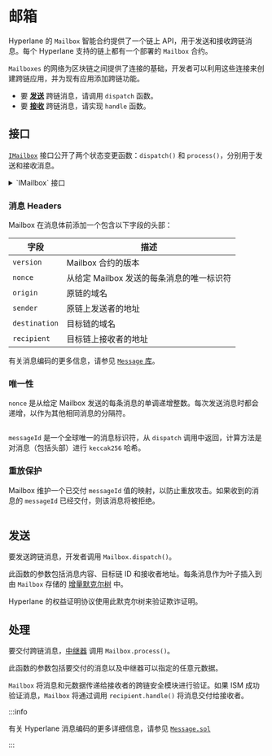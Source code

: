 

# 邮箱

Hyperlane 的 `Mailbox` 智能合约提供了一个链上 API，用于发送和接收跨链消息。每个 Hyperlane 支持的链上都有一个部署的 `Mailbox` 合约。

`Mailboxes` 的网络为区块链之间提供了连接的基础，开发者可以利用这些连接来创建跨链应用，并为现有应用添加跨链功能。

<SimpleMessagingDiagram />

- 要 [**发送**](../reference/messaging/send.mdx) 跨链消息，请调用 `dispatch` 函数。
- 要 [**接收**](../reference/messaging/receive.mdx) 跨链消息，请实现 `handle` 函数。

## 接口

[`IMailbox`](https://github.com/hyperlane-xyz/hyperlane-monorepo/blob/main/solidity/contracts/interfaces/IMailbox.sol) 接口公开了两个状态变更函数：`dispatch()` 和 `process()`，分别用于发送和接收消息。

<details>
<summary>`IMailbox` 接口</summary>

<Tabs groupId="lang">
<TabItem value="sol" label="Solidity">

```solidity file=<rootDir>/node_modules/@hyperlane-xyz/core/contracts/interfaces/IMailbox.sol

```

</TabItem>
</Tabs>
</details>

### 消息 Headers

Mailbox 在消息体前添加一个包含以下字段的头部：

| **字段**      | **描述**                                                  |
| ------------- | -------------------------------------------------------- |
| `version`     | Mailbox 合约的版本                                      |
| `nonce`       | 从给定 Mailbox 发送的每条消息的唯一标识符            |
| `origin`      | 原链的域名                                            |
| `sender`      | 原链上发送者的地址                                      |
| `destination` | 目标链的域名                                          |
| `recipient`   | 目标链上接收者的地址                                    |

有关消息编码的更多信息，请参见 [`Message` 库](../reference/libraries/message.mdx)。

### 唯一性

`nonce` 是从给定 Mailbox 发送的每条消息的单调递增整数。每次发送消息时都会递增，以作为其他相同消息的分隔符。

<Tabs groupId="lang">
<TabItem value="sol" label="Solidity">

```solidity file=<rootDir>/node_modules/@hyperlane-xyz/core/contracts/interfaces/IMailbox.sol#L49

```

</TabItem>
</Tabs>

`messageId` 是一个全球唯一的消息标识符，从 `dispatch` 调用中返回，计算方法是对消息（包括头部）进行 `keccak256` 哈希。

### 重放保护

Mailbox 维护一个已交付 `messageId` 值的映射，以防止重放攻击。如果收到的消息的 `messageId` 已经交付，则该消息将被拒绝。

<Tabs groupId="lang">
<TabItem value="sol" label="Solidity">

```solidity file=<rootDir>/node_modules/@hyperlane-xyz/core/contracts/interfaces/IMailbox.sol#L51

```

</TabItem>
</Tabs>

## 发送

要发送跨链消息，开发者调用 `Mailbox.dispatch()`。

此函数的参数包括消息内容、目标链 ID 和接收者地址。每条消息作为叶子插入到由 `Mailbox` 存储的 [增量默克尔树](https://medium.com/@josephdelong/ethereum-2-0-deposit-merkle-tree-13ec8404ca4f) 中。

Hyperlane 的权益证明协议使用此默克尔树来验证欺诈证明。

## 处理

要交付跨链消息，[中继器](./agents/relayer.mdx) 调用 `Mailbox.process()`。

此函数的参数包括要交付的消息以及中继器可以指定的任意元数据。

`Mailbox` 将消息和元数据传递给接收者的跨链安全模块进行验证。如果 ISM 成功验证消息，`Mailbox` 将通过调用 `recipient.handle()` 将消息交付给接收者。

:::info

有关 Hyperlane 消息编码的更多详细信息，请参见 [`Message.sol`](https://github.com/hyperlane-xyz/hyperlane-monorepo/blob/main/solidity/contracts/libs/Message.sol)

:::
